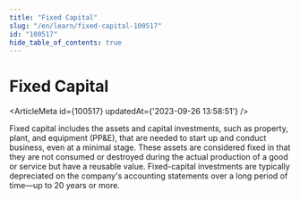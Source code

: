 ```yaml
---
title: "Fixed Capital"
slug: "/en/learn/fixed-capital-100517"
id: "100517"
hide_table_of_contents: true
---
```



# Fixed Capital

<ArticleMeta id={100517} updatedAt={'2023-09-26 13:58:51'} />
<div className='border-solid border-b border-t-0 my-4 border-[var(--ifm-color-gray-300)]' />

Fixed capital includes the assets and capital investments, such as property, plant, and equipment (PP&E), that are needed to start up and conduct business, even at a minimal stage. These assets are considered fixed in that they are not consumed or destroyed during the actual production of a good or service but have a reusable value. Fixed-capital investments are typically depreciated on the company's accounting statements over a long period of time—up to 20 years or more.

